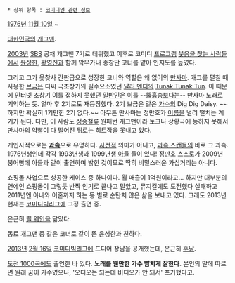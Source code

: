  * 상위 항목 : [[코미디언 관련 정보]]
[[1976년]] [[11월 10일]] ~

[[대한민국]]의 [[개그맨]].

[[2003년]] [[SBS]] 공채 개그맨 7기로 데뷔했고 이후로 코미디 [[프로그램]] [[웃음을 찾는 사람들]]에서 [[윤성한]], [[황영진]]과 함께 막무가내 중창단 코너를 맡아 인지도를 높였다.

그리고 그가 웃찾사 간판급으로 성장한 코너와 역할은 왜 없어의  [[만사마]]. 개그를 펼칠 때 사용한 [[브금]]은 디씨 극초창기의 필수요소였던 [[달러 멘디]]의 [[Tunak Tunak Tun]]. 이 때문에 인터넷 초창기 이를 접하지 못했던 [[일반인]]은 이를 --[[뚫훍송]]보다는-- 만사마 노래로 기억하는 듯. 얼마 후 2기로도 재등장했다. 2기 브금은 같은 [[가수]]의 Dig Dig Daisy. ~~하지만 확실히 1기만한 2기 없다.~~ 아무튼 만사마는 정만호가 [[이름]]을 널리 떨치는 계기가 된다. 다만, 이 사람도 [[정종철]]류 원패턴 개그맨이라 토크나 상황극에 능하지 못해서 만사마의 약빨이 다 떨어진 뒤로는 히트작을 못내고 있다.

개인사적으로는 '''[[과속]]'''으로 유명하다. [[사전]]적 의미가 아니고, [[과속 스캔들]]의 바로 그 과속. 1976년생인데 각각 1993년생과 1999년생 [[아들]] 둘이 있다! 정만호 스스로가 2009년 붕어빵에 아들과 같이 출연하며 밝힌 것이므로 딱히 비밀스러운 가십거리는 아니다.

쇼핑몰 사업으로 성공한 케이스 중 하나이다. 월 매출이 1억원이라고... 하지만 대부분의 연예인 쇼핑몰이 그렇듯 반짝 인기로 끝나고 말았고, 뮤지컬에도 도전했다 실패하고 2011년엔 아내와 이혼까지 하는 등 별로 순탄치 않은 삶을 보내고 있다. 그래도 2013년 현재는 [[코미디빅리그]]에 고정 출연 중.

은근히 [[릴 웨인]]을 닮았다.

동료 개그맨 중 같은 코너로 같이 뜬 윤성한과 친하다. 

[[2013년]] [[2월 16일]] [[코미디빅리그]]에 드디어 장남을 공개했는데, 은근히 [[훈남]].

[[도전 1000곡]]에도 출연한 바 있다. '''노래를 웬만한 가수 뺨치게 잘한다.''' 본인의 말에 따르면 원래 꿈이 가수였으나, '오디오는 되는데 비디오가 안 돼서' 포기했다고.
